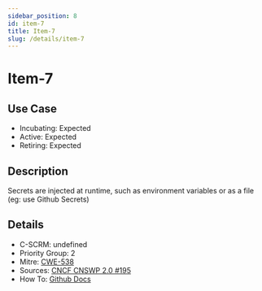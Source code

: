 ```yaml
---
sidebar_position: 8
id: item-7
title: Item-7
slug: /details/item-7
---
```


# Item-7

## Use Case

- Incubating: Expected
- Active: Expected
- Retiring: Expected

## Description

Secrets are injected at runtime, such as environment variables or as a file (eg: use Github Secrets)

## Details

- C-SCRM: undefined
- Priority Group: 2
- Mitre: [CWE-538](https://cwe.mitre.org/data/definitions/538.html)
- Sources: [CNCF CNSWP 2.0 #195](https://github.com/cncf/tag-security/blob/main/security-whitepaper/v2/cloud-native-security-whitepaper.md#secrets-encryption)
- How To: [Github Docs](https://docs.github.com/en/actions/security-guides/using-secrets-in-github-actions#creating-secrets-for-an-organization)

